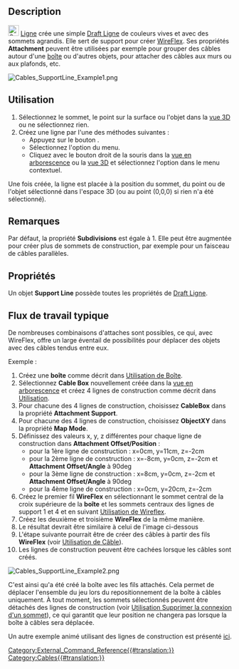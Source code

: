 <languages/>

{{Docnav/fr
|[[Cables_SupportPoint/fr|Point]]
| 
|[[Cables_Workbench/fr|Cables]]
|IconL=Cables_SupportPoint.svg
|IconR=
|IconC=Cables_workbench_icon.svg
}}

{{GuiCommand/fr
|Name=Cables SupportLine
|Name/fr=Cables Ligne
|MenuLocation=Cable Support → Support Line
|Workbenches=[[Cables_Workbench/fr|Cables]]
|Shortcut=
|Version=0.1.0
|SeeAlso=[[Cables_Cable/fr|Cables Câble]], [[Cables_CableBox/fr|Cables Boîte]], [[Cables_SupportPoint/fr|Cables Point]]
}}

==Description==

[[Image:Cables_SupportLine.svg|24px]] [[Cables_SupportLine/fr|Ligne]] crée une simple [[Draft_Line/fr|Draft Ligne]] de couleurs vives et avec des sommets agrandis. Elle sert de support pour créer [[Cables_WireFlex/fr|WireFlex]]. Ses propriétés '''Attachment''' peuvent être utilisées par exemple pour grouper des câbles autour d'une [[Cables_CableBox/fr|boîte]] ou d'autres objets, pour attacher des câbles aux murs ou aux plafonds, etc.

[[Image:Cables_SupportLine_Example1.png]]
{{Caption|Ligne de construction}}

<span id="Usage"></span>
==Utilisation==

# Sélectionnez le sommet, le point sur la surface ou l'objet dans la [[3D_view/fr|vue 3D]] ou ne sélectionnez rien.
# Créez une ligne par l'une des méthodes suivantes :
#* Appuyez sur le bouton {{Button|[[Image:Cables_SupportLine.svg|16px]] [[Cables_SupportLine/fr|Support Line]]}}.
#* Sélectionnez l'option {{MenuCommand|Cable Support → [[Image:Cables_SupportLine.svg|16px]] Support Line}} du menu.
#* Cliquez avec le bouton droit de la souris dans la [[Tree_view/fr|vue en arborescence]] ou la [[3D_view/fr|vue 3D]] et sélectionnez l'option {{MenuCommand|Cable Support → [[Image:Cables_SupportLine.svg|16px]] Support Line}} dans le menu contextuel.

Une fois créée, la ligne est placée à la position du sommet, du point ou de l'objet sélectionné dans l'espace 3D (ou au point (0,0,0) si rien n'a été sélectionné).

<span id="Notes"></span>
==Remarques==

Par défaut, la propriété '''Subdivisions''' est égale à 1. Elle peut être augmentée pour créer plus de sommets de construction, par exemple pour un faisceau de câbles parallèles.

<span id="Properties"></span>
==Propriétés==

Un objet '''Support Line''' possède toutes les propriétés de [[Draft_Line/fr#Propriétés|Draft Ligne]].

<span id="Typical_workflow"></span>
== Flux de travail typique ==

De nombreuses combinaisons d'attaches sont possibles, ce qui, avec WireFlex, offre un large éventail de possibilités pour déplacer des objets avec des câbles tendus entre eux.

Exemple :
# Créez une '''boîte''' comme décrit dans [[Cables_CableBox/fr#Utilisation|Utilisation de Boîte]].
# Sélectionnez '''Cable Box''' nouvellement créée dans la [[Tree_view/fr|vue en arborescence]] et créez 4 lignes de construction comme décrit dans [[#Utilisation|Utilisation]].
# Pour chacune des 4 lignes de construction, choisissez '''CableBox''' dans la propriété '''Attachment Support'''.
# Pour chacune des 4 lignes de construction, choisissez '''ObjectXY''' dans la propriété '''Map Mode'''.
# Définissez des valeurs x, y, z différentes pour chaque ligne de construction dans '''Attachment Offset/Position''' :
#* pour la 1ère ligne de construction : x=0cm, y=11cm, z=-2cm
#* pour la 2ème ligne de construction : x=-8cm, y=0cm, z=-2cm et '''Attachment Offset/Angle''' à 90deg
#* pour la 3ème ligne de construction : x=8cm, y=0cm, z=-2cm et '''Attachment Offset/Angle''' à 90deg
#* pour la 4ème ligne de construction : x=0cm, y=20cm, z=-2cm
# Créez le premier fil '''WireFlex''' en sélectionnant le sommet central de la croix supérieure de la '''boîte''' et les sommets centraux des lignes de support 1 et 4 et en suivant [[Cables_WireFlex/fr#Utilisation|Utilisation de Wireflex]].
# Créez les deuxième et troisième '''WireFlex''' de la même manière.
# Le résultat devrait être similaire à celui de l'image ci-dessous
# L'étape suivante pourrait être de créer des câbles à partir des fils '''WireFlex''' (voir [[Cables_Cable/fr#Utilisation|Utilisation de Câble]]).
# Les lignes de construction peuvent être cachées lorsque les câbles sont créés.

[[Image:Cables_SupportLine_Example2.png]]
{{Caption|Exemple d'utilisation de la ligne de construction : les lignes de construction sont attachées à la boîte de câble et servent de base aux fils.}}

C'est ainsi qu'a été créé la boîte avec les fils attachés. Cela permet de déplacer l'ensemble du jeu lors du repositionnement de la boîte à câbles uniquement. À tout moment, les sommets sélectionnés peuvent être détachés des lignes de construction (voir [[Cables_RemoveVertexAttachment/fr#Utilisation|Utilisation Supprimer la connexion d'un sommet]]), ce qui garantit que leur position ne changera pas lorsque la boîte à câbles sera déplacée.

Un autre exemple animé utilisant des lignes de construction est présenté [[Cables_Example1_Simple_workflow|ici]].


{{Docnav/fr
|[[Cables_SupportPoint/fr|Point]]
| 
|[[Cables_Workbench/fr|Cables]]
|IconL=Cables_SupportPoint.svg
|IconR=
|IconC=Cables_workbench_icon.svg
}}

[[Category:External_Command_Reference{{#translation:}}]]
[[Category:Cables{{#translation:}}]]
